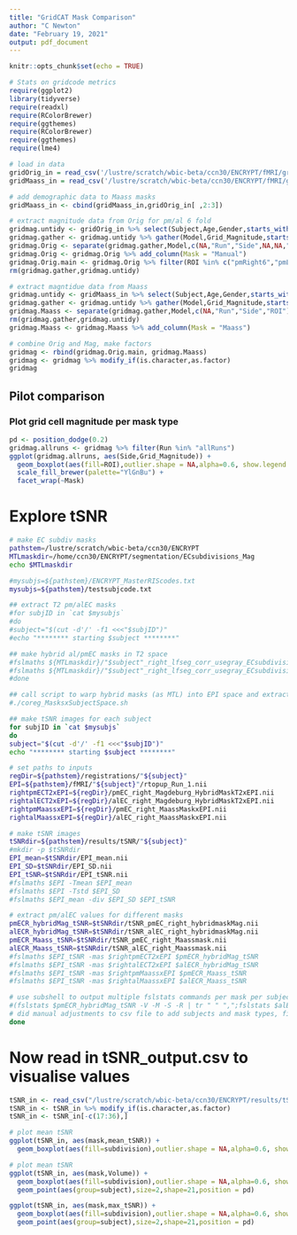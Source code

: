 ```yaml
---
title: "GridCAT Mask Comparison"
author: "C Newton"
date: "February 19, 2021"
output: pdf_document
---
```


```r
knitr::opts_chunk$set(echo = TRUE)

# Stats on gridcode metrics 
require(ggplot2)
library(tidyverse)
require(readxl)
require(RColorBrewer)
require(ggthemes)
require(RColorBrewer)
require(ggthemes)
require(lme4)

# load in data
gridOrig_in = read_csv('/lustre/scratch/wbic-beta/ccn30/ENCRYPT/fMRI/gridcellpilot/results/$csv_result_files/gridCAT_final_X_results_meanOri.csv');
gridMaass_in = read_csv('/lustre/scratch/wbic-beta/ccn30/ENCRYPT/fMRI/gridcellpilot/results/$csv_result_files/gridCAT_Maass_X_results.csv');

# add demographic data to Maass masks
gridMaass_in <- cbind(gridMaass_in,gridOrig_in[ ,2:3])

# extract magnitude data from Orig for pm/al 6 fold
gridmag.untidy <- gridOrig_in %>% select(Subject,Age,Gender,starts_with("GCmagnitude")) 
gridmag.gather <- gridmag.untidy %>% gather(Model,Grid_Magnitude,starts_with("GCmag"))
gridmag.Orig <- separate(gridmag.gather,Model,c(NA,"Run","Side",NA,NA,"ROI"),"_")
gridmag.Orig <- gridmag.Orig %>% add_column(Mask = "Manual")
gridmag.Orig.main <- gridmag.Orig %>% filter(ROI %in% c("pmRight6","pmLeft6","alRight6","alLeft6"))
rm(gridmag.gather,gridmag.untidy)

# extract magntidue data from Maass
gridmag.untidy <- gridMaass_in %>% select(Subject,Age,Gender,starts_with("GCmagnitude")) 
gridmag.gather <- gridmag.untidy %>% gather(Model,Grid_Magnitude,starts_with("GCmag"))
gridmag.Maass <- separate(gridmag.gather,Model,c(NA,"Run","Side","ROI"),"_")
rm(gridmag.gather,gridmag.untidy)
gridmag.Maass <- gridmag.Maass %>% add_column(Mask = "Maass")

# combine Orig and Mag, make factors
gridmag <- rbind(gridmag.Orig.main, gridmag.Maass)
gridmag <- gridmag %>% modify_if(is.character,as.factor)
gridmag
```
## Pilot comparison
### Plot grid cell magnitude per mask type
```r
pd <- position_dodge(0.2)
gridmag.allruns <- gridmag %>% filter(Run %in% "allRuns")
ggplot(gridmag.allruns, aes(Side,Grid_Magnitude)) +
  geom_boxplot(aes(fill=ROI),outlier.shape = NA,alpha=0.6, show.legend = TRUE) +
  scale_fill_brewer(palette="YlGnBu") +
  facet_wrap(~Mask)

```

# Explore tSNR
```bash
# make EC subdiv masks
pathstem=/lustre/scratch/wbic-beta/ccn30/ENCRYPT
MTLmaskdir=/home/ccn30/ENCRYPT/segmentation/ECsubdivisions_Mag
echo $MTLmaskdir

#mysubjs=${pathstem}/ENCRYPT_MasterRIScodes.txt
mysubjs=${pathstem}/testsubjcode.txt

## extract T2 pm/alEC masks
#for subjID in `cat $mysubjs`
#do
#subject="$(cut -d'/' -f1 <<<"$subjID")"
#echo "******** starting $subject ********"

## make hybrid al/pmEC masks in T2 space
#fslmaths ${MTLmaskdir}/"$subject"_right_lfseg_corr_usegray_ECsubdivisions.nii.gz -thr 16.5 -uthr 17.5 -bin ${MTLmaskdir}/"$subject"_hybridmask_right_pmEC_T2.nii -odt char
#fslmaths ${MTLmaskdir}/"$subject"_right_lfseg_corr_usegray_ECsubdivisions.nii.gz -thr 17.5 -uthr 18.5 -bin ${MTLmaskdir}/"$subject"_hybridmask_right_alEC_T2.nii -odt char
#done 

## call script to warp hybrid masks (as MTL) into EPI space and extract pm/alEC (currently only for Magdeburg right) into /lustre/scratch subject coregsitration dir
#./coreg_MasksxSubjectSpace.sh

## make tSNR images for each subject
for subjID in `cat $mysubjs`
do
subject="$(cut -d'/' -f1 <<<"$subjID")"
echo "******** starting $subject ********"

# set paths to inputs
regDir=${pathstem}/registrations/"${subject}"
EPI=${pathstem}/fMRI/"${subject}"/rtopup_Run_1.nii
rightpmECT2xEPI=${regDir}/pmEC_right_Magdeburg_HybridMaskT2xEPI.nii
rightalECT2xEPI=${regDir}/alEC_right_Magdeburg_HybridMaskT2xEPI.nii
rightpmMaassxEPI=${regDir}/pmEC_right_MaassMaskxEPI.nii
rightalMaassxEPI=${regDir}/alEC_right_MaassMaskxEPI.nii

# make tSNR images
tSNRdir=${pathstem}/results/tSNR/"${subject}"
#mkdir -p $tSNRdir
EPI_mean=$tSNRdir/EPI_mean.nii
EPI_SD=$tSNRdir/EPI_SD.nii
EPI_tSNR=$tSNRdir/EPI_tSNR.nii
#fslmaths $EPI -Tmean $EPI_mean
#fslmaths $EPI -Tstd $EPI_SD
#fslmaths $EPI_mean -div $EPI_SD $EPI_tSNR

# extract pm/alEC values for different masks
pmECR_hybridMag_tSNR=$tSNRdir/tSNR_pmEC_right_hybridmaskMag.nii
alECR_hybridMag_tSNR=$tSNRdir/tSNR_alEC_right_hybridmaskMag.nii
pmECR_Maass_tSNR=$tSNRdir/tSNR_pmEC_right_Maassmask.nii
alECR_Maass_tSNR=$tSNRdir/tSNR_alEC_right_Maassmask.nii
#fslmaths $EPI_tSNR -mas $rightpmECT2xEPI $pmECR_hybridMag_tSNR
#fslmaths $EPI_tSNR -mas $rightalECT2xEPI $alECR_hybridMag_tSNR
#fslmaths $EPI_tSNR -mas $rightpmMaassxEPI $pmECR_Maass_tSNR
#fslmaths $EPI_tSNR -mas $rightalMaassxEPI $alECR_Maass_tSNR

# use subshell to output multiple fslstats commands per mask per subject into single output file, converting spaces to commas to output as csv, use >> to append not overwrite
#(fslstats $pmECR_hybridMag_tSNR -V -M -S -R | tr " " ",";fslstats $alECR_hybridMag_tSNR -V -M -S -R | tr " " ",";fslstats $pmECR_Maass_tSNR -V -M -S -R | tr " " ",";fslstats $alECR_Maass_tSNR -V -M -S -R | tr " " ",") >> ${pathstem}/results/tSNR/tSNR_output.csv
# did manual adjustments to csv file to add subjects and mask types, find way to automate
done 
```

# Now read in tSNR_output.csv to visualise values
```r
tSNR_in <- read_csv("/lustre/scratch/wbic-beta/ccn30/ENCRYPT/results/tSNR/tSNR_output.csv")
tSNR_in <- tSNR_in %>% modify_if(is.character,as.factor)
tSNR_in <- tSNR_in[-c(17:36),]

# plot mean tSNR
ggplot(tSNR_in, aes(mask,mean_tSNR)) +
  geom_boxplot(aes(fill=subdivision),outlier.shape = NA,alpha=0.6, show.legend = TRUE)
```

```r
# plot mean tSNR
ggplot(tSNR_in, aes(mask,Volume)) +
  geom_boxplot(aes(fill=subdivision),outlier.shape = NA,alpha=0.6, show.legend = TRUE) +
  geom_point(aes(group=subject),size=2,shape=21,position = pd)
```

```r
ggplot(tSNR_in, aes(mask,max_tSNR)) +
  geom_boxplot(aes(fill=subdivision),outlier.shape = NA,alpha=0.6, show.legend = TRUE) +
  geom_point(aes(group=subject),size=2,shape=21,position = pd)
```

